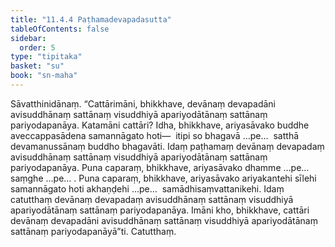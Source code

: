 ```yaml
---
title: "11.4.4 Paṭhamadevapadasutta"
tableOfContents: false
sidebar:
  order: 5
type: "tipitaka"
basket: "su"
book: "sn-maha"
---
```



<DynamicBreadcrumb />

<Division number="1030" book="sn-maha" bookNo="14" page="343">

<Paragraph number="2009" book="sn-maha">
Sāvatthinidānaṃ. “Cattārimāni, bhikkhave, devānaṃ devapadāni avisuddhānaṃ sattānaṃ visuddhiyā apariyodātānaṃ sattānaṃ pariyodapanāya.
</Paragraph>

<Paragraph number="2010" book="sn-maha">
Katamāni cattāri? Idha, bhikkhave, ariyasāvako buddhe aveccappasādena samannāgato hoti—  itipi so bhagavā …pe…  satthā devamanussānaṃ buddho bhagavāti. Idaṃ paṭhamaṃ devānaṃ devapadaṃ avisuddhānaṃ sattānaṃ visuddhiyā apariyodātānaṃ sattānaṃ pariyodapanāya.
</Paragraph>

<Paragraph number="2011" book="sn-maha">
Puna caparaṃ, bhikkhave, ariyasāvako dhamme …pe…  saṃghe …pe… .
</Paragraph>

<Paragraph number="2012" book="sn-maha">
Puna caparaṃ, bhikkhave, ariyasāvako ariyakantehi sīlehi samannāgato hoti akhaṇḍehi …pe…  samādhisaṃvattanikehi. Idaṃ catutthaṃ devānaṃ devapadaṃ avisuddhānaṃ sattānaṃ visuddhiyā apariyodātānaṃ sattānaṃ pariyodapanāya. Imāni kho, bhikkhave, cattāri devānaṃ devapadāni avisuddhānaṃ sattānaṃ visuddhiyā apariyodātānaṃ sattānaṃ pariyodapanāyā”ti.

</Paragraph>
</Division>

<Paragraph number="2013" type="center" book="sn-maha">
Catutthaṃ.
</Paragraph>